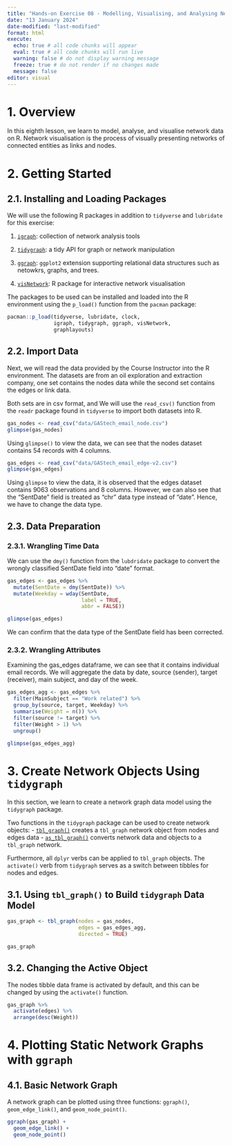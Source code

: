 ```yaml
---
title: "Hands-on Exercise 08 - Modelling, Visualising, and Analysing Network Data"
date: "13 January 2024"
date-modified: "last-modified"
format: html
execute: 
  echo: true # all code chunks will appear
  eval: true # all code chunks will run live
  warning: false # do not display warning message
  freeze: true # do not render if no changes made
  message: false
editor: visual
---
```


# 1. Overview

In this eighth lesson, we learn to model, analyse, and visualise network data on R. Network visualisation is the process of visually presenting networks of connected entities as links and nodes.

# 2. Getting Started

## 2.1. Installing and Loading Packages

We will use the following R packages in addition to `tidyverse` and `lubridate` for this exercise:

1.  [`igraph`](https://igraph.org/): collection of network analysis tools

2.  [`tidygraph`](https://tidygraph.data-imaginist.com/): a tidy API for graph or network manipulation

3.  [`ggraph`](https://ggraph.data-imaginist.com/): `ggplot2` extension supporting relational data structures such as netowkrs, graphs, and trees.

4.  [`visNetwork`](https://datastorm-open.github.io/visNetwork/): R package for interactive network visualisation

The packages to be used can be installed and loaded into the R environment using the `p_load()` function from the `pacman` package:

```r
pacman::p_load(tidyverse, lubridate, clock,
               igraph, tidygraph, ggraph, visNetwork,
               graphlayouts)
```

## 2.2. Import Data

Next, we will read the data provided by the Course Instructor into the R environment. The datasets are from an oil exploration and extraction company, one set contains the nodes data while the second set contains the edges or link data. 

Both sets are in csv format, and We will use the `read_csv()` function from the `readr` package found in `tidyverse` to import both datasets into R.

```r
gas_nodes <- read_csv("data/GAStech_email_node.csv")
glimpse(gas_nodes)
```

Using `glimpse()` to view the data, we can see that the nodes dataset contains 54 records with 4 columns.

```r
gas_edges <- read_csv("data/GAStech_email_edge-v2.csv")
glimpse(gas_edges)
```

Using `glimpse` to view the data, it is observed that the edges dataset contains 9063 observations and 8 columns. However, we can also see that the "SentDate" field is treated as "chr" data type instead of "date". Hence, we have to change the data type. 

## 2.3. Data Preparation

### 2.3.1. Wrangling Time Data

We can use the `dmy()` function from the `lubdridate` package to convert the wrongly classified SentDate field into "date" format.
```r
gas_edges <- gas_edges %>%
  mutate(SentDate = dmy(SentDate)) %>%
  mutate(Weekday = wday(SentDate,
                        label = TRUE,
                        abbr = FALSE))

glimpse(gas_edges)
```

We can confirm that the data type of the SentDate field has been corrected.

### 2.3.2. Wrangling Attributes 

Examining the gas_edges dataframe, we can see that it contains individual email records. We will aggregate the data by date, source (sender), target (receiver), main subject, and day of the week.

```r
gas_edges_agg <- gas_edges %>%
  filter(MainSubject == "Work related") %>%
  group_by(source, target, Weekday) %>%
  summarise(Weight = n()) %>%
  filter(source != target) %>%
  filter(Weight > 1) %>%
  ungroup()

glimpse(gas_edges_agg)
```

# 3. Create Network Objects Using `tidygraph`

In this section, we learn to create a network graph data model using the `tidygraph` package. 

Two functions in the `tidygraph` package can be used to create network objects:
-   [`tbl_graph()`](https://tidygraph.data-imaginist.com/reference/tbl_graph.html) creates a `tbl_graph` network object from nodes and edges data
-   [`as_tbl_graph()`](https://tidygraph.data-imaginist.com/reference/tbl_graph.html) converts network data and objects to a `tbl_graph` network.

Furthermore, all `dplyr` verbs can be applied to `tbl_graph` objects. The `activate()` verb from `tidygraph` serves as a switch between tibbles for nodes and edges. 

## 3.1. Using `tbl_graph()` to Build `tidygraph` Data Model

```r
gas_graph <- tbl_graph(nodes = gas_nodes,
                       edges = gas_edges_agg,
                       directed = TRUE)

gas_graph
```

## 3.2. Changing the Active Object

The nodes tibble data frame is activated by default, and this can be changed by using the `activate()` function. 

```r
gas_graph %>%
  activate(edges) %>%
  arrange(desc(Weight))
```

# 4. Plotting Static Network Graphs with `ggraph`

## 4.1. Basic Network Graph

A network graph can be plotted using three functions: `ggraph()`, `geom_edge_link()`, and `geom_node_point()`.

```r
ggraph(gas_graph) +
  geom_edge_link() +
  geom_node_point()
```




























